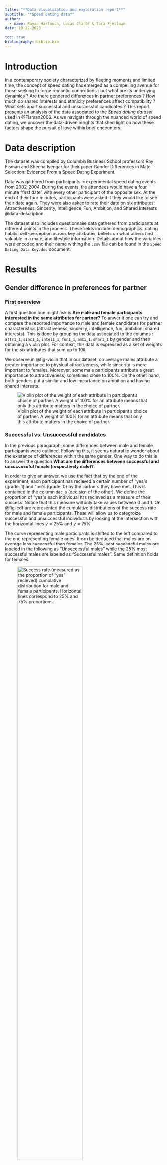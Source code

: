 ```yaml
---
title: "**Data visualization and exploration report**"
subtitle: "*Speed dating data*"
author:
  - name: Rayan Harfouch, Lucas Clarté & Tara Fjellman 
date: 10-22-2023

toc: true
bibliography: biblio.bib
---
```


# Introduction

In a contemporary society characterized by fleeting moments and limited time, the concept of speed dating has emerged as a compelling avenue for those seeking to forge romantic connections : but what are its underlying dynamics ? Are there gendered differences in partner preferences ? How much do shared interests and ethnicity preferences affect compatibility ? What sets apart successful and unsuccessful candidates ?
This report presents an analysis of the data associated to the _Speed dating dataset_ used in @Fisman2006.  As we navigate through the nuanced world of speed dating, we uncover the data-driven insights that shed light on how these factors shape the pursuit of love within brief encounters.

# Data description 
The dataset was compiled by Columbia Business School professors Ray Fisman and Sheena Iyengar for their paper Gender Differences in Mate Selection: Evidence From a Speed Dating Experiment.

Data was gathered from participants in experimental speed dating events from 2002-2004. During the events, the attendees would have a four minute "first date" with every other participant of the opposite sex. At the end of their four minutes, participants were asked if they would like to see their date again. They were also asked to rate their date on six attributes: Attractiveness, Sincerity, Intelligence, Fun, Ambition, and Shared Interests @data-description.

The dataset also includes questionnaire data gathered from participants at different points in the process. These fields include: demographics, dating habits, self-perception across key attributes, beliefs on what others find valuable in a mate, and lifestyle information. Details about how the variables were encoded and their name withing the `.csv` file can be found in the `Speed Dating Data Key.doc` document.

# Results
## Gender difference in preferences for partner

### First overview

A first question one might ask is **Are male and female participants interested in the same attributes for partner?** 
To anwer it one can try and compare the reported importance to male and female candidates for partner characteristics (attractiveness, sincerity, intelligence, fun, ambition, shared interests). This is done by grouping the data associated to the columns : `attr1_1`, `sinc1_1`, `intel1_1`, `fun1_1`, `amb1_1`, `shar1_1` by gender and then obtaining a violin plot. For context, this data is expressed as a set of weights for the six attributes that sum up to 100.

We observe in @fig-violin that in our dataset, on average males attribute a greater importance to physical attractiveness, while sincerity is more important to females. Moreover, some male participants attribute a great importance to attractiveness, sometimes close to 100%. On the other hand, both genders put a similar and low importance on ambition and having shared interests.

![Violin plot of the weight of each attribute in participant's choice of partner. A weight of 100% for an attribute means that only this attribute matters in the choice of partner. ](img/preference_per_gender.png){#fig-violin}

### Successful vs. Unsuccessful candidates
In the previous paragaraph, some differences between male and female participants were outlined. Following this, it seems natural to wonder about the existance of differences within the same gender. One way to do this is to answer the question **What are the differences between successful and unsuccessful female (respectively male)?**

In order to give an answer, we use the fact that by the end of the experiment, each participant has recieved a certain number of "yes"s (grade: 1) and "no"s (grade: 0) by the partners they have met. This is contained in the column `dec_o` (decision of the other). We define the proportion of "yes"s each individual has recieved as a measure of their success. Notice that this measure will only take values between 0 and 1.
On @fig-cdf are represented the cumulative distributions of the success rate for male and female participants. These will allow us to categroize successful and unsuccessful individuals by looking at the intersection with the horizontal lines $y=25\%$ and $y=75\%$ 

The curve representing male participants is shifted to the left compared to the one representing female ones. It can be deduced that males are on average less successful than females.
The 25% least successful males are labeled in the following as "Unseccessful males" while the 25% most successful males are labeled as "Successful males". Same definition holds for females. 


![Success rate (measured as the proportion of "yes" recieved) cumulative distribution for male and female participants. Horizontal lines correspond to 25% and 75% proportions. ](img/CDF_men_women.png){#fig-cdf width=70%}

In the sake of analyzing characteristics that differentiate successful and unsuccessful individuals, it is interesting to compare the interest each category (successful and unsuccessful) have, on average, for different activites. 
The interest for an activity has been expressed on a 1-10 scale. Data about the interest for 17 activties have been reported. @fig-male_sports and @fig-female_sports only report the results (for males and females respectively) for the five activities (reported in columns `sports`,`tvsports`,`exercise`,`dining` and `clubbing`)where the differences are statistically significant.  



![Average interest (1-10 scale) for each activity among the 25% most successful, and the 25% least successful male participants. ](img/suc_vs_non_suc_men_activites.png){#fig-male_sports}



![Average interest (1-10 scale) for each activity among the 25% most successful, and the 25% least successful female participants. ](img/suc_vs_non_suc_women_activites.png){#fig-female_sports}

From the figure it can be observed that successful males have more interest for sports and exercice than unsuccessful males. Tvsports find more interest among unsuccessful females than successful ones. While successful and unsucessful female participants have the same interest for dining, successful males show a significant difference of interest compared to the unsuccessful ones. Both for male and female participants, clubbing recieves more interest from successful individuals (the difference is more marked for males). 

Having analyzed the difference of interest for each activity there is between successful and successful male and female individuals, data regarding the rating (by the partners) of the attributes of each individual is analyzed in order to fully answer the question. 
Indeed, each participant recieves from their partners a grade (1-10 scale) on their percieved attributes (attractiveness, sincerity, intellect, fun and ambition). More precisely, for example, each male participant will recieve from each female participant a grade on how they look attractive. To each male will therefore be assigned an average grade on their attractiveness. An average over all successful males is then made. The same procedure is made for unsuccessful males, successful females and unsucessful females. 
The standard deviations of the data among each examined samples being similar and small enough (no standard deviation is greater than 0.14), it is more useful to deliver the data in tables. @tbl-attributes shows the average grade recieved for each attribute for the 25% most successful and the 25% most unsuccessful males and female participants respectively. 
 
| Quality        |     Successful Male      |  Unsuccessful Male     |  Successful Female    |   Unsuccessful Female    |
|----------------|--------------|--------------|--------------|--------------|
| Attractiveness |     7.08     |     4.52     |     7.54     |     5.30     |
| Sincerity      |     7.41     |     6.83     |     7.41     |     7.13     |
| Intellect      |     7.72     |     7.18     |     7.53     |     7.02     |
| Fun            |     7.28     |     5.06     |     7.19     |     5.77     |
| Ambition       |     7.30     |     6.71     |     6.99     |     6.13     |

: Attributes of successful and unsuccessful participants as perceived by the other participants {#tbl-attributes}

On average, successful individuals are more attractive, more sincere, more intelligent, more fun and more ambitous, be they males or females. It is worth noticing that unsuccessful females are on average given a grade of 5.30/10 for their attractiveness which is signficantly higer than the average grade given to unsuccessful males. 

## How much do shared interests really matter ?

In the previous sections (@fig-violin), we saw that participants overall declared putting a low importance on shared interests in the choice of partner. Surprised by this result, we wanted to shed light on **How important are shared interests in matching?**
Exploring the data, one can find a `int_corr` variable, corresponding in the words of the authors to "correlation between participant’s and partner’s ratings of interests". Thought this variable sounds promising to study impact of shared interest on compatibility, we were :
1. not able to make sense of it (i.e. re-derive the way in which it was obtained)
2. not able to obtain any sensible visualisation (the data looked like noise). 
Because of this we turned to the 1 to 10 grades that each participants associates to each of the 17 interests present in the dataset for help. By considering the grade vectors $v_i$ and $v_j$ for two candidates, we then defined the similarity between these through a scalar product as 
$$
S(v_i,v_j)=\frac{\langle\tilde{v}_i,\tilde{v}_j\rangle}{\|\tilde{v}_i\|\ \|\tilde{v}_j\|},
$$  
where $\tilde{v}_i={v}_i-5$ to recenter the vectors. Notice that this measure of similarity gives results in the $[-1,1]$ interval, with positive values associated to generally shared interests and negative ones with generally different interests.

Given this definition of similarity, one can then explore the effect of shared interests on the average match rate. This is done in @fig-similarity. The linear fit corresponds to an ordinary least squares linear regression. The shaded area is a 95% confidence interval that is estimated using a bootstrapping statistics, see @bootstrapping. 
By looking at it, one can easily see that there is a positive correlation between interest similarity and match rate.

![Average match rate as a function of the defined interest similarity measure. The linear fit corresponds to an ordinary least squares linear regression. The shaded area is a 95% confidence interval.](img/similarity_vs_match_rate.png){#fig-similarity width=60%}
 

## Other notable factors  
As mentionned previously, in addition to the data about prefered characteristics and interests, the used dataset contained a lot of personal information about the participants. Exapmples include age, field of study/work, SAT grade, income, religion and etnicity. In the following we explore the impact of some of this data. 
 
### Impact of SAT score on success rate

We would like to know if academic success is correlated with success in dating. To achieve this we use the SAT score included in the `sat` column of the dataset. While the SAT score is only used for university admissions, we'll use it here a proxy metric for academic sucess. On the other hand, to quantify the success of participants, we will use the column `dec_o` $\in {0, 1}$ indicating for each meeting if the participant was liked by the person in front of them. We define the success rate of participant $i$ as the average of `dec_o` over all the speed dates in which $i$ took part. 

The first observation is that the average SAT score for men and women over the dataset are of 1320 and 1280 respectively, significantly higher than the national US average which is around 1050. @fig-SAT contains a scatter plot of the success rate of male and female participants as a function of their SAT score. An ordinary least squares linear regression is associated to each gender. We observe a higher slope for males than females ($3.3 \times 10^{-3}$ _vs_ $7.8 \times 10^{-5}$), hinting that academic sucess is more important for men than women in speed dating success.

![Success rate of male and female participants as a function of their SAT score. At first glance, it would appear that a higher SAT score impacts success more for males than females.](img/success_sat_per_gender.png){#fig-SAT width=60%}

### Impact of ethnicity on match 
Wether it is because of habituation, people wanting to stay in their comfort zone or cultural influence, it is clear some people might prefer partners of their same ehnicity. Predicting the relation between stated importance and observed preference remains however untrivial. This is what we focus on in this section.

The relevant data to this section are the grades (on a 1-10 scale) that the participant attributed to the importance for their partner to be of the same ethnicity as them. 
The quantity we consider is the difference between the average acceptance of people of same ethnicity (which we call $G_{ethn}$) and the general one (which we call $G_{all}$). For the scale to be independent of the personal standards of the participants this difference is normalised by the acceptance rate of every individual. The average of $(G_{ethn}-G_{all})/G_{all}$ grouped by stated importance is plotted in @fig-ethnicity.

![Average over all individuals of the relative difference between the average over grades given to people of the same race $G_{ethn}$ and the average over grades given to every person they've met.](img/Relative_same_ethnicity_preference.png){#fig-ethnicity width=50%}

Looking at the figure it can be noticed that pople who stated a small importance (of 1,2 or 3 for example) for their partner to be of same ethnicity, indeed are (on average) associated to equal grading of the participants they met (the relative difference is close to zero). For people who state a bigger importance however, the relative difference seems to become significantly bigger than 0. People who reported a maximal importance to having a partner of the same ethnicity (10/10), are found to be 70% more likely to match with people of their ethnicity compared to others. 

## Do people percieve us as we do ?
As seen in the section about successful and unsuccesfull candidates, some factors, such as how fun and attractive people are, affect their successrate in speed dating. Given this observation, some might try to improve their chances of success by working on their shortcomings. This should be rather straight forward, assuming that person are able to gauge where they currenly stand. **But is this a reasonable assumption?** In this section we focus on investigating the relevance of this assumption. 

To do this we need to compare data about people's own perception of themselves, and that of other people. Fortunately we have access to such data. Indeed, in addition to the `attr`, `sinc`, `intel`, `fun`, `amb`, `shar`  ratings that other people give  to the candidtes they meet, the dataset includes ratings that each person gave themselves on the same attributes. 
@fig-elephant represents the self-prescribed ratings in terms of the externally prescribed ones. The values for the response variables were obtained by grouping the candidates by their self-prescribed ratings and taking the average. The confidence intervals correspond to $\pm\hat{\sigma}$ where $\hat \sigma$ is the corrected sample standard deviation. Notice that only the values associated to attractiveness and intelligence are included in order not to overcrowed the plot (the other attributes behaved similarly to intelligence anyway). A square-aspect ratio plot was chosen since the goal is to compare the observed results to the $y=x$ baseline. 

Looking at the figure, we immediately see that people's own intelligence rating (on average) does not correlate with other people's ratings. This might sound surprising at first. It can however be understood by noticing that intelligence is a vague term, which makes it is hard to evaluate both your own rating and evaluate that of someone else. In the second case, this is aggraveted by the fact that the estimate is only based on a 4 minute interraction. 
The observed behaviour for attractiveness is more nuanced. On one hand, it seems that people are (on average) good at evaluating when they do not appear attractive to others. This is reflected by the fact that the points associated to the 4,5,6 ratings nicely overlap with the $y=x$ line. On the other hand, there is no significant difference in externally-reported attractiveness between groups that self-report their attractiveness as 7,8,9 or 10 out of 10. The only difference between these groups seems therefore to be in their ego. 

![Square-aspect-ratio plot of externally-evaluated attributes as a function of self-evaluated ones. The response variable is obtained by grouping the control variable and taking the average. The confidence intervals correspond to $\pm\hat \sigma$ where $\hat \sigma$ is the corrected sample standard deviation.](img/own_vs_others_attribute_ratings.png){#fig-elephant width=50%}

# Conclusion
In conclusion, the exploration of the Speed dating dataset from Fisman's 2006 study has provided valuable insights into the dynamics of modern dating within a fast-paced society. This analysis has shed light on several key aspects of speed dating, including partner preferences, gendered differences, shared interests, and ethnicity influences on compatibility.

One notable finding from this investigation is the existence of gendered differences in partner's attributes preferences. Most successful and most unsuccessful individuals show a neat difference in some interest for a certain type of actvities (such as doing sports of clubbing), as well as a difference in their attributes. 

Moreover, the role of shared interests and ethnicity preferences in shaping compatibility has been highlighted. The data suggests that common interests play a significant role in forming connections during brief encounters.

In essence, the Speed dating dataset analysis has underscored that love and romantic connections can be influenced by a complex interplay of factors.  While the findings of this study are intriguing and hold practical implications, it is essential to remember that they represent statistical insights, and the genuine power of love between two individuals transcends mere statistics.

# References {.unnumbered}




